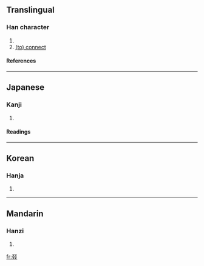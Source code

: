 ==Translingual==

===Han character===
{{Han char|rn=29|rad=又|as=06|sn=8|four=|canj=水水水水 (EEEE)}}
# {{defn|Han}}
# [[(to) connect]]

====References====
{{Han ref|kx=0166.030|dkj=03157|dj=0377.010|hdz=10397.040|uh=53D5|ud=21461}}

----
==Japanese==

===Kanji===
{{ja-kanji|grade=|rs=又06}}
# {{defn|Japanese}} 

====Readings====
{{ja-readings|on=[[てつ]] (tetsu), [[てち]] (techi), [[げつ]] (getsu)|kun=[[つずる]] (tsuzuru), [[すみやか]] (sumiyaka)}}

----
==Korean==

===Hanja===
{{ko-hanja|hangeul=철|rv=cheol|mr=ch'ŏl}}
# {{defn|Korean}}

----
==Mandarin==

===Hanzi===
{{cmn-hanzi|pin=[[zhuó]] (zhuo2)|wg=cho<sup>2</sup>}}
# {{defn|Mandarin}}

[[fr:叕]]